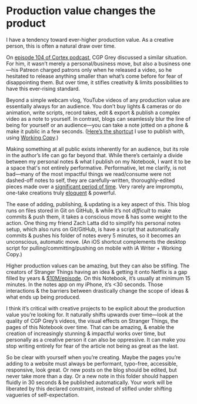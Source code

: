 # Production value changes the product

I have a tendency toward ever-higher production value. As a creative person, this is often a natural draw over time.

On [episode 104 of Cortex podcast](https://overcast.fm/+E7b7wF8gs/55:58), CGP Grey discussed a similar situation. For him, it wasn’t merely a personal/business move, but also a business one—his Patreon charged patrons only when he released a video, so he hesitated to release anything smaller than what’s come before for fear of disappointing them. But over time, it stifles creativity & limits possibilities to have this ever-rising standard.

Beyond a simple webcam vlog, YouTube videos of any production value are essentially always for an audience. You don’t buy lights & cameras or do animation, write scripts, record takes, edit & export & publish a complex video as a note to yourself. In contrast, blogs can seamlessly blur the line of being for yourself or an audience—you can take a note jotted on a phone & make it public in a few seconds. ([Here’s the shortcut](https://www.icloud.com/shortcuts/61f5b09ca3744f14a11e483fb1bc9be3) I use to publish with, using [Working Copy](https://workingcopy.app/).)

Making something at all public exists inherently for an audience, but its role in the author’s life can go far beyond that. While there’s certainly a divide between my personal notes & what I publish on my Notebook, I want it to be a space that's not entirely performative. Performative, let me clarify, is not bad—many of the most impactful things we read/consume were not dashed-off notes to self, they are carefully-written, thoroughly-edited pieces made over a [significant period of time](https://youtu.be/vykcFkmf_IQ). Very rarely are impromptu, one-take creations truly [eloquent](https://youtube.com/watch?v=LI4ueUtkRQ0) & powerful.

The ease of adding, publishing, & updating is a key aspect of this. This blog runs on files stored in Git on GitHub, & while it’s not _difficult_ to make commits & push them, it takes a conscious move & has some weight to the action. One thing my friend Zach Latta did to simplify his personal notes setup, which also runs on Git/GitHub, is have a script that automatically commits & pushes his folder of notes every 5 minutes, so it becomes an unconscious, automatic move. (An iOS shortcut complements the desktop script for pulling/committing/pushing on mobile with iA Writer + Working Copy.)

Higher production values can be amazing, but they can also be stifling. The creators of Stranger Things having an idea & getting it onto Netflix is a gap filled by years & [$10M/episode](https://variety.com/2017/tv/news/tv-series-budgets-costs-rising-peak-tv-1202570158/). On this Notebook, it’s usually at minimum 15 minutes. In the notes app on my iPhone, it’s <30 seconds. Those interactions & the barriers between drastically change the scope of ideas & what ends up being produced.

I think it’s critical with creative projects to be explicit about the production value you’re looking for. It naturally shifts upwards over time—look at the quality of CGP Grey’s videos, the visual effects on Stranger Things, the pages of this Notebook over time. That can be amazing, & enable the creation of increasingly stunning & impactful works over time, but personally as a creative person it can also be oppressive. It can make you stop writing entirely for fear of the article not being as great as the last.

So be clear with yourself when you’re creating. Maybe the pages you’re adding to a website must always be performant, typo-free, accessible, responsive, look great. Or new posts on the blog should be edited, but never take more than a day. Or a new note in this folder should happen fluidly in 30 seconds & be published automatically. Your work will be liberated by this declared constraint, instead of stifled under shifting vagueries of self-expectation.
